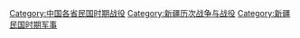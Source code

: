 [[Category:中国各省民国时期战役|Category:中国各省民国时期战役]]
[[Category:新疆历次战争与战役|Category:新疆历次战争与战役]]
[[Category:新疆民国时期军事|Category:新疆民国时期军事]]